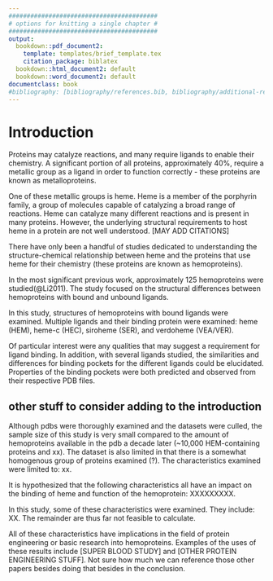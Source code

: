 ```yaml
---
#########################################
# options for knitting a single chapter #
#########################################
output:
  bookdown::pdf_document2:
    template: templates/brief_template.tex
    citation_package: biblatex
  bookdown::html_document2: default
  bookdown::word_document2: default
documentclass: book
#bibliography: [bibliography/references.bib, bibliography/additional-references.bib]
---
```


# Introduction {.unnumbered}

```{=tex}
\adjustmtc
\markboth{Introduction}{}
```
<!-- For PDF output, include these two LaTeX commands after unnumbered chapter headings, otherwise the mini table of contents and the running header will show the previous chapter -->
<!-- Note, future Pat, that tabs are significant here and will fuck your text -->

Proteins may catalyze reactions, and many require ligands to enable their chemistry. A significant portion of all proteins, approximately 40\%, require a metallic group as a ligand in order to function correctly - these proteins are known as metalloproteins. 
	
One of these metallic groups is heme. Heme is a member of the porphyrin family, a group of molecules capable of catalyzing a broad range of reactions. Heme can catalyze many different reactions and is present in many proteins. However, the underlying structural requirements to host heme in a protein are not well understood. [MAY ADD CITATIONS]
	
There have only been a handful of studies dedicated to understanding the structure-chemical relationship between heme and the proteins that use heme for their chemistry (these proteins are known as hemoproteins). 

In the most significant previous work, approximately 125 hemoproteins were studied(@Li2011). The study focused on the structural differences between hemoproteins with bound and unbound ligands.

In this study, structures of hemoproteins with bound ligands were examined. Multiple ligands and their binding protein were examined: heme (HEM), heme-c (HEC), siroheme (SER), and verdoheme (VEA/VER).

Of particular interest were any qualities that may suggest a requirement for ligand binding. In addition, with several ligands studied, the similarities and differences for binding pockets for the different ligands could be elucidated. Properties of the binding pockets were both predicted and observed from their respective PDB files.

## other stuff to consider adding to the introduction
Although pdbs were thoroughly examined and the datasets were culled, the sample size of this study is very small compared to the amount of hemoproteins available in the pdb a decade later (~10,000 HEM-containing proteins and xx). The dataset is also limited in that there is a somewhat homogenous group of proteins examined (?). The characteristics examined were limited to: xx. 

It is hypothesized that the following characteristics all have an impact on the binding of heme and function of the hemoprotein: XXXXXXXXX.
	
In this study, some of these characteristics were examined. They include: XX. The remainder are thus far not feasible to calculate.
	
All of these characteristics have implications in the field of protein engineering or basic research into hemoproteins. Examples of the uses of these results include [SUPER BLOOD STUDY] and [OTHER PROTEIN ENGINEERING STUFF]. Not sure how much we can reference those other papers besides doing that besides in the conclusion.